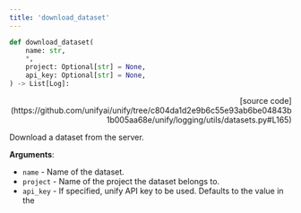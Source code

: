 ```yaml
---
title: 'download_dataset'
---
```


```python
def download_dataset(
    name: str,
    *,
    project: Optional[str] = None,
    api_key: Optional[str] = None,
) -> List[Log]:
```

<p align="right">[source code](https://github.com/unifyai/unify/tree/c804da1d2e9b6c55e93ab6be04843b1b005aa68e/unify/logging/utils/datasets.py#L165)</p>

Download a dataset from the server.

**Arguments**:

- `name` - Name of the dataset.
- `project` - Name of the project the dataset belongs to.
- `api_key` - If specified, unify API key to be used. Defaults to the value in the